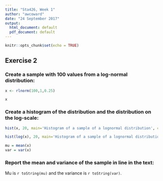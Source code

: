 ---
title: "Sta426, Week 1"
author: "awcoward"
date: "24 September 2017"
output:
  html_document: default
  pdf_document: default
---

```{r setup, include=FALSE}
knitr::opts_chunk$set(echo = TRUE)
```

## Exercise 2

### Create a sample with 100 values from a log-normal distribution:

```{r sample}
x <- rlnorm(100,1,0.25)

x
```




### Create a histogram of the distribution and the distribution on the log-scale:

```{r histogram}
hist(x, 20, main='Histogram of a sample of a lognormal distribution', col = "lightblue", border = "pink")

hist(log(x), 20, main='Histogram of a sample of a lognormal distribution on the log-scale', col = "lightblue", border = "pink")

mu = mean(x)
var = var(x)
```


### Report the mean and variance of the sample in line in the text:

Mu is `r toString(mu)` and the variance is `r toString(var)`.




